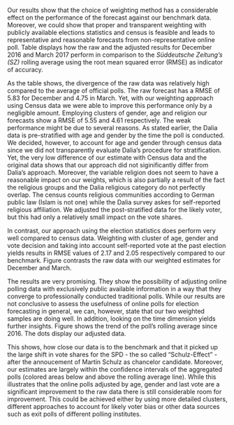 <!-- Results -->

Our results show that the choice of weighting method has a considerable effect on the performance of the forecast against our benchmark data. Moreover, we could show that proper and transparent weighting with publicly available elections statistics and census is feasible and leads to representative and reasonable forecasts from non-representative online poll. Table \ref{tab:results} displays how the raw and the adjusted results for  December 2016 and March 2017 perform in comparison to the *Süddeutsche Zeitung's (SZ)* rolling average using the root mean squared error (RMSE) as indicator of accuracy.

\begin{table}[ht]
\centering
\caption{Raw, weighted and benchmark estimates} \label{tab:results}
\begin{tabular}{l|lrrrrrrr}
  \hline
  \bfseries{December} &&&&&&&& \\
  Method & Union & SPD & FDP & Gruene & Linke & AfD & Other & RMSE \\ 
  \hline
  SZ Rolling Average & 35.50 & 22.20 & 5.70 & 10.60 & 9.70 & 11.60 & 4.70 &  \\ 
  GAV Exit Polls & 32.50 & 21.10 & 8.70 & 8.60 & 9.60 & 11.70 & 7.80 & 2.17 \\ 
  GAR Census Data & 24.60 & 21.60 & 5.50 & 10.60 & 9.50 & 14.00 & 14.20 & 5.55 \\ 
  Dalia Unweighted & 23.80 & 20.90 & 6.10 & 10.50 & 10.50 & 13.80 & 14.40 & 5.83 \\ 
  \hline
  \bfseries{March} &&&&&&&& \\
   Method & Union & SPD & FDP & Gruene & Linke & AfD & Other & RMSE \\
  \hline
  SZ Rolling Average & 33.10 & 31.40 & 5.80 & 7.60 & 7.70 & 9.30 & 5.10 &  \\ 
  GAV Exit Polls & 36.70 & 28.10 & 4.90 & 7.50 & 8.60 & 7.80 & 6.40 & 2.05 \\ 
  GAR Census Data & 23.10 & 30.00 & 5.80 & 8.40 & 9.00 & 13.80 & 10.00 & 4.61 \\ 
  Dalia Unweighted & 23.60 & 28.40 & 5.60 & 7.70 & 9.80 & 14.50 & 10.30 & 4.75 \\ 
   \hline
  \multicolumn{9}{p{0.88\linewidth}}{\scriptsize\textbf{Notes}: The benchmark is the rolling average of all German major polls as computed by \textit{Süddeutsche Zeitung}. GAV stands for Strata combined of the variables gender, age and self-reported vote at the last election. GAR indicates Strata of gender, age and religion. The last row of each month represents the raw results without weighting as collected by Dalia Research.}
\end{tabular}
\end{table}

As the table shows, the divergence of the raw data was relatively high compared to the average of official polls. The raw forecast has a RMSE of 5.83 for December and 4.75 in March. Yet, with our weighting approach using Census data we were able to improve this performance only by a negligible amount. Employing clusters of gender, age and religion our forecasts show a RMSE of 5.55 and 4.61 respectively. The weak performance might be due to several reasons. As stated earlier, the Dalia data is pre-stratified with age and gender by the time the poll is conducted. We decided, however, to account for age and gender through census data since we did not transparently evaluate Dalia's procedure for stratification. Yet, the very low difference of our estimate with Census data and the original data shows that our approach did not siginificantly differ from Dalia's approach. Moreover, the variable religion does not seem to have a reasonable impact on our weights, which is also partially a result of the fact the religious groups and the Dalia religious category do not perfectly overlap. The census counts religious communities according to German public law (Islam is not one) while the Dalia survey askes for self-reported religious affiliation. We adjusted the post-stratified data for the likely voter, but this had only a relatively small impact on the vote shares.

In contrast, our approach using the election statistics does perform very well compared to census data. Weighting with cluster of age, gender and vote decision and taking into account self-reported vote at the past election yields results in RMSE values of 2.17 and 2.05 respectively compared to our benchmark. Figure \ref{fig:weightedplot} contrasts the raw data with our weighted estimates for December and March.

\begin{figure}[ht]
  \centering
  \includegraphics[width=6in]{./Grafiken/RPlot.png}
  \caption{Weighted and unweighted polls} \label{fig:weightedplot}
\end{figure}

The results are very promising. They show the possibility of adjusting online polling data with exclusively public available information in a way that they converge to professionally conducted traditional polls. While our results are not conclusive to assess the usefulness of online polls for election forecasting in general, we can, however, state that our two weighted samples are doing well. In addition, looking on the time dimension yields further insights. Figure \ref{fig:rollingaverage} shows the trend of the poll's rolling average since 2016. The dots display our adjusted data.

\begin{figure}[ht!]
  \centering
  \includegraphics[width=6in]{./Grafiken/longterm-poll-article2.png}
  \caption{Weighted polls benchmarked to overall poll's rolling average} \label{fig:rollingaverage}
\end{figure}

This shows, how close our data is to the benchmark and that it picked up the large shift in vote shares for the SPD - the so called "Schulz-Effect" - after the annoucement of Martin Schulz as chancelor candidate. Moreover, our estimates are largely within the confidence intervals of the aggregated polls (colored areas below and above the rolling average line). While this illustrates that the online polls adjusted by age, gender and last vote are a significant improvement to the raw data there is still considerable room for improvement. This could be achieved either by using more detailed clusters, different approaches to account for likely voter bias or other data sources such as exit polls of different polling institutes.